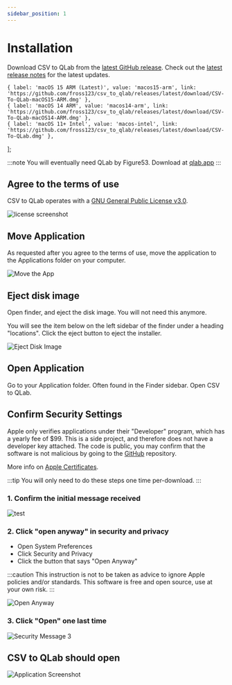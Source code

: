 ```yaml
---
sidebar_position: 1
---
```





# Installation

Download CSV to QLab from the [latest GitHub release](https://github.com/fross123/csv_to_qlab/releases/). Check out the [latest release notes](/releases) for the latest updates.

    { label: 'macOS 15 ARM (Latest)', value: 'macos15-arm', link: 'https://github.com/fross123/csv_to_qlab/releases/latest/download/CSV-To-QLab-macOS15-ARM.dmg' },
    { label: 'macOS 14 ARM', value: 'macos14-arm', link: 'https://github.com/fross123/csv_to_qlab/releases/latest/download/CSV-To-QLab-macOS14-ARM.dmg' },
    { label: 'macOS 11+ Intel', value: 'macos-intel', link: 'https://github.com/fross123/csv_to_qlab/releases/latest/download/CSV-To-QLab.dmg' },
];

<DropdownButton buttonClassName={buttonClassName} options={options} />

:::note
You will eventually need QLab by Figure53. Download at [qlab.app](https://qlab.app/)
:::


## Agree to the terms of use
CSV to QLab operates with a [GNU General Public License v3.0](https://github.com/fross123/csv_to_qlab/COPYING).

![license screenshot](/img/tutorial/license-screenshot.png)


## Move Application

As requested after you agree to the terms of use, move the application to the Applications folder on your computer.

![Move the App](/img/tutorial/move-app-screenshot.png)

## Eject disk image

Open finder, and eject the disk image. You will not need this anymore.

You will see the item below on the left sidebar of the finder under a heading "locations". Click the eject button to eject the installer.

![Eject Disk Image](/img/tutorial/eject-screenshot.png)


## Open Application

Go to your Application folder. Often found in the Finder sidebar. Open CSV to QLab.


## Confirm Security Settings

Apple only verifies applications under their "Developer" program, which has a yearly fee of $99. This is a side project, and therefore does not have a developer key attached. The code is public, you may confirm that the software is not malicious by going to the [GitHub](https://www.github.com/fross123/csv_to_qlab/) repository.

More info on [Apple Certificates](https://developer.apple.com/support/certificates/).

:::tip
You will only need to do these steps one time per-download.
:::

### 1. Confirm the initial message received

![test](/img/tutorial/security-message-1.png)

### 2. Click "open anyway" in security and privacy
- Open System Preferences
- Click Security and Privacy
- Click the button that says "Open Anyway"

:::caution
This instruction is not to be taken as advice to ignore Apple policies and/or standards. This software is free and open source, use at your own risk.
:::

![Open Anyway](/img/tutorial/open-anyway-screenshot.png)

### 3. Click "Open" one last time

![Security Message 3](/img/tutorial/security-message-3.png)


## CSV to QLab should open

![Application Screenshot](/img/tutorial/app-screenshot-ud.png)